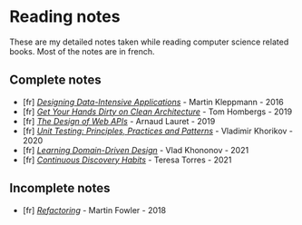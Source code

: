 # Reading notes

These are my detailed notes taken while reading computer science related books. Most of the notes are in french.

## Complete notes

- [fr] [_Designing Data-Intensive Applications_](books/designing-data-intensive-applications) - Martin Kleppmann - 2016
- [fr] [_Get Your Hands Dirty on Clean Architecture_](books/get-your-hands-dirty-on-clean-architecture) - Tom Hombergs - 2019
- [fr] [_The Design of Web APIs_](books/the-design-of-web-apis) - Arnaud Lauret - 2019
- [fr] [_Unit Testing: Principles, Practices and Patterns_](books/unit-testing) - Vladimir Khorikov - 2020
- [fr] [_Learning Domain-Driven Design_](books/learning-domain-driven-design) - Vlad Khononov - 2021
- [fr] [_Continuous Discovery Habits_](books/continuous-discovery-habits) - Teresa Torres - 2021

## Incomplete notes

- [fr] [_Refactoring_](books/refactoring) - Martin Fowler - 2018
